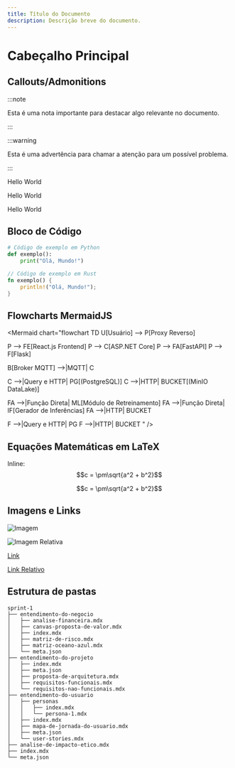 ```yaml
---
title: Título do Documento
description: Descrição breve do documento.
---
```


# Cabeçalho Principal

## Callouts/Admonitions

:::note

Esta é uma nota importante para destacar algo relevante no documento.

:::

:::warning

Esta é uma advertência para chamar a atenção para um possível problema.

:::

<Callout>Hello World</Callout>

<Callout title="Title">Hello World</Callout>

<Callout title="Title" type="error">
  Hello World
</Callout>

## Bloco de Código

```python
# Código de exemplo em Python
def exemplo():
    print("Olá, Mundo!")
```

```rust title="Exemplo em Rust com título"
// Código de exemplo em Rust
fn exemplo() {
    println!("Olá, Mundo!");
}
```

## Flowcharts MermaidJS

<Mermaid chart="flowchart TD
  U[Usuário] --> P[Proxy Reverso]

  P --> FE[React.js Frontend]
  P --> C[ASP.NET Core]
  P --> FA[FastAPI]
  P --> F[Flask]

  B[Broker MQTT] -->|MQTT| C

  C -->|Query e HTTP| PG[(PostgreSQL)]
  C -->|HTTP| BUCKET[(MinIO DataLake)]

  FA -->|Função Direta| ML[Módulo de Retreinamento]
  FA -->|Função Direta| IF[Gerador de Inferências]
  FA -->|HTTP| BUCKET

  F -->|Query e HTTP| PG
  F -->|HTTP| BUCKET
" />

## Equações Matemáticas em LaTeX

Inline: $$c = \pm\sqrt{a^2 + b^2}$$

```math
c = \pm\sqrt{a^2 + b^2}
```

## Imagens e Links

![Imagem](/img-teste.jpg)

![Imagem Relativa](../img-teste.jpg)

[Link](https://www.example.com)

[Link Relativo](../template)

## Estrutura de pastas

```files
sprint-1
├── entendimento-do-negocio
│   ├── analise-financeira.mdx
│   ├── canvas-proposta-de-valor.mdx
│   ├── index.mdx
│   ├── matriz-de-risco.mdx
│   ├── matriz-oceano-azul.mdx
│   └── meta.json
├── entendimento-do-projeto
│   ├── index.mdx
│   ├── meta.json
│   ├── proposta-de-arquitetura.mdx
│   ├── requisitos-funcionais.mdx
│   └── requisitos-nao-funcionais.mdx
├── entendimento-do-usuario
│   ├── personas
│   │   ├── index.mdx
│   │   └── persona-1.mdx
│   ├── index.mdx
│   ├── mapa-de-jornada-do-usuario.mdx
│   ├── meta.json
│   └── user-stories.mdx
├── analise-de-impacto-etico.mdx
├── index.mdx
└── meta.json
```

